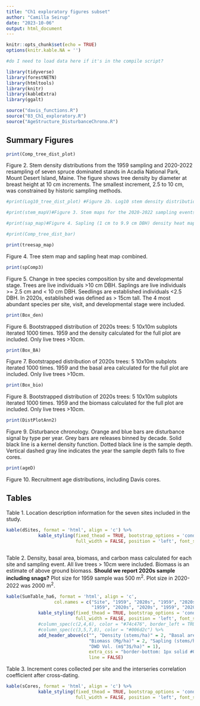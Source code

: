 ```yaml
---
title: "Ch1 exploratory figures subset"
author: "Camilla Seirup"
date: "2023-10-06"
output: html_document
---
```

```r
knitr::opts_chunk$set(echo = TRUE)
options(knitr.kable.NA = '')
```

```r
#do I need to load data here if it's in the compile script?
```

```r
library(tidyverse)
library(forestNETN)
library(htmltools)
library(knitr)
library(kableExtra)
library(ggalt)
```

```r
source("davis_functions.R")
source("03_Ch1_exploratory.R")
source("AgeStructure_DisturbanceChrono.R")
```

## Summary Figures

```r
print(Comp_tree_dist_plot)
```

Figure 2. Stem density distributions from the 1959 sampling and 2020-2022 resampling of seven spruce dominated stands in Acadia National Park, Mount Desert Island, Maine. The figure shows tree density by diameter at breast height at 10 cm increments. The smallest increment, 2.5 to 10 cm, was constrained by historic sampling methods.

```r
#print(Log10_tree_dist_plot) #Figure 2b. Log10 stem density distributions from the 1959 sampling and 2020-2022 resampling to better determine the shape of the curve. Likely not needed?

```


```r
#print(stem_mapV)#Figure 3. Stem maps for the 2020-2022 sampling events.
```



```r
#print(sap_map)#Figure 4. Sapling (1 cm to 9.9 cm DBH) density heat maps per site for 2020-2022 visits. WP is not included. 
```


```r
#print(Comp_tree_dist_bar) 
```

```r
print(treesap_map)
```

Figure 4. Tree stem map and sapling heat map combined. 


```r
print(spComp3)
```

Figure 5. Change in tree species composition by site and developmental stage. Trees are live individuals >10 cm DBH. Saplings are live individuals >= 2.5 cm and < 10 cm DBH. Seedlings are established individuals <2.5 DBH.  In 2020s, established was defined as > 15cm tall. The 4 most abundant species per site, visit, and  developmental stage were included.


```r
print(Box_den)
```
Figure 6. Bootstrapped distribution of 2020s trees: 5 10x10m subplots iterated 1000 times. 1959 and the density calculated for the full plot are included. Only live trees >10cm.

```r
print(Box_BA)
```
Figure 7. Bootstrapped distribution of 2020s trees: 5 10x10m subplots iterated 1000 times. 1959 and the basal area calculated for the full plot are included. Only live trees >10cm.

```r
print(Box_bio)
```
Figure 8. Bootstrapped distribution of 2020s trees: 5 10x10m subplots iterated 1000 times. 1959 and the biomass calculated for the full plot are included. Only live trees >10cm.

```r
print(DistPlotAnn2)
```
Figure 9. Disturbance chronology. Orange and blue bars are disturbance signal by type per year. Grey bars are releases binned by decade. Solid black line is a kernel density function. Dotted black line is the sample depth. Vertical dashed gray line indicates the year the sample depth falls to five cores. 

```r
print(ageD)
```
Figure 10. Recruitment age distributions, including Davis cores.


## Tables
Table 1. Location description information for the seven sites included in the study.

```r
kable(dSites, format = 'html', align = 'c') %>% 
            kable_styling(fixed_thead = TRUE, bootstrap_options = 'condensed', 
                          full_width = FALSE, position = 'left', font_size = 12.5)
             
```


Table 2. Density, basal area, biomass, and carbon mass calculated for each site and sampling event. All live trees > 10cm were included. Biomass is an estimate of above ground biomass. **Should we report 2020s sample including snags?**  Plot size for 1959 sample was 500 m$^2$. Plot size in 2020-2022 was 2000 m$^2$.

```r
kable(SumTable_ha6, format = 'html', align = 'c',
                  col.names = c("Site", "1959", "2020s", "1959", "2020s", 
                                "1959", "2020s", "2020s", "1959", "2020s", "2020s")) %>% 
            kable_styling(fixed_thead = TRUE, bootstrap_options = 'condensed', 
                          full_width = FALSE, position = 'left', font_size = 12.5) %>%
            #column_spec(c(2,4,6), color = "#74c476", border_left = TRUE) %>% 
            #column_spec(c(3,5,7,8), color = "#006d2c") %>% 
            add_header_above(c("", "Density (stems/ha)" = 2, "Basal area (m$^2$/ha)" = 2, 
                               "Biomass (Mg/ha)" = 2, "Sapling (stems/ha)" = 2, "SDW Basal area (m$^2$/ha)" = 1,
                               "DWD Vol. (m$^3$/ha)" = 1),
                               extra_css = "border-bottom: 1px solid #000000; border-right: 3px solid #ffffff;",
                               line = FALSE) 
```

Table 3. Increment cores collected per site and the interseries correlation coefficient after cross-dating.

```r
kable(sCores, format = 'html', align = 'c') %>% 
            kable_styling(fixed_thead = TRUE, bootstrap_options = 'condensed', 
                          full_width = FALSE, position = 'left', font_size = 12.5)
             
```